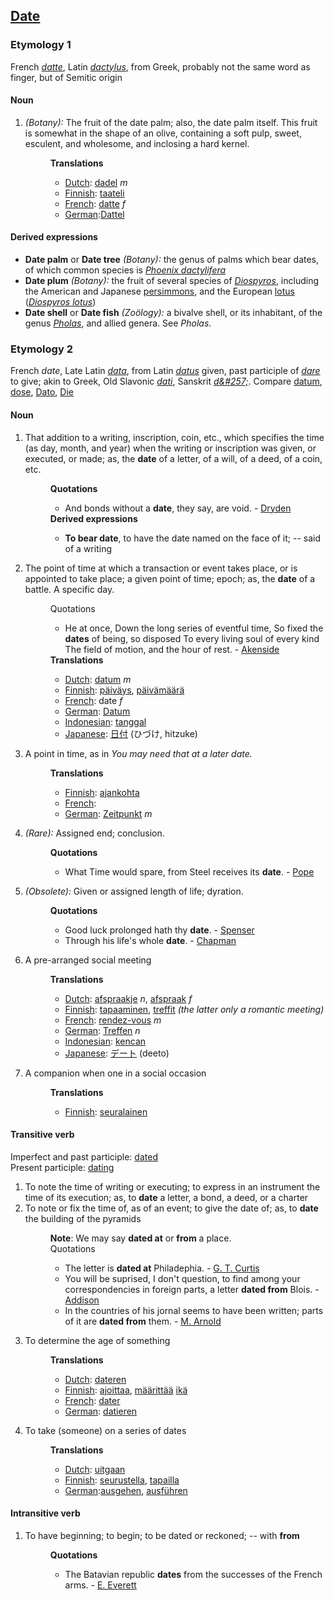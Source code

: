 ==[[Date]]==
===Etymology 1===
French ''[[datte]]'', Latin ''[[dactylus]]'', from Greek, probably not the same word as finger, but of Semitic origin
====Noun====
#''(Botany):'' The fruit of the date palm; also, the date palm itself.  This fruit is somewhat in the shape of an olive, containing a soft pulp, sweet, esculent, and wholesome, and inclosing a hard kernel. 
#:'''Translations'''
#:*[[Dutch]]: [[dadel]] ''m''
#:*[[Finnish]]: [[taateli]]
#:*[[French]]: [[datte]] ''f''
#:*[[German]]:[[Dattel]]
====Derived expressions====
*'''Date palm''' or '''Date tree''' ''(Botany):'' the genus of palms which bear dates, of which common species is ''[[Phoenix dactylifera]]''
*'''Date plum''' ''(Botany):'' the fruit of several species of ''[[Diospyros]]'', including the American and Japanese [[persimmon]]s, and the European [[lotus]] (''[[Diospyros lotus]]'')
*'''Date shell''' or '''Date fish''' ''(Zoölogy):'' a bivalve shell, or its inhabitant, of the genus ''[[Pholas]]'', and allied genera. See ''Pholas''.

===Etymology 2===
French ''date'', Late Latin ''[[data]]'', from Latin ''[[datus]]'' given, past participle of ''[[dare]]'' to give; akin to Greek, Old Slavonic ''[[dati]]'', Sanskrit ''[[d&#257;]]''. Compare [[datum]], [[dose]], [[Dato]], [[Die]]
====Noun====
#That addition to a writing, inscription, coin, etc., which specifies the time (as day, month, and year) when the writing or inscription was given, or executed, or made; as, the '''date''' of a letter, of a will, of a deed, of a coin, etc.
#:'''Quotations'''
#:*And bonds without a '''date''', they say, are void. - [[Dryden]]
#:'''Derived expressions'''
#:*'''To bear date''', to have the date named on the face of it; -- said of a writing
#The point of time at which a transaction or event takes place, or is appointed to take place; a given point of time; epoch; as, the '''date''' of a battle.  A specific day.
#:Quotations
#:*He at once, Down the long series of eventful time, So fixed the '''dates''' of being, so disposed To every living soul of every kind The field of motion, and the hour of rest. - [[Akenside]]
#:'''Translations'''
#:*[[Dutch]]: [[datum]] ''m''
#:*[[Finnish]]: [[päiväys]], [[päivämäärä]]
#:*[[French]]: date ''f''
#:*[[German]]: [[Datum]]
#:*[[Indonesian]]: [[tanggal]]
#:*[[Japanese]]: [[日付]] (ひづけ, hitzuke)
#A point in time, as in ''You may need that at a later date.''
#:'''Translations'''
#:*[[Finnish]]: [[ajankohta]]
#:*[[French]]: [[]]
#:*[[German]]: [[Zeitpunkt]] ''m''
#''(Rare):'' Assigned end; conclusion.
#:'''Quotations'''
#:*What Time would spare, from Steel receives its '''date'''. - [[Pope]]
#''(Obsolete):'' Given or assigned length of life; dyration.
#:'''Quotations'''
#:*Good luck prolonged hath thy '''date'''. - [[Spenser]]
#:*Through his life's whole '''date'''. - [[Chapman]]
#A pre-arranged social meeting
#:'''Translations'''
#:*[[Dutch]]: [[afspraakje]] ''n'', [[afspraak]] ''f''
#:*[[Finnish]]: [[tapaaminen]], [[treffit]] ''(the latter only a romantic meeting)''
#:*[[French]]: [[rendez-vous]] ''m''
#:*[[German]]: [[Treffen]] ''n''
#:*[[Indonesian]]: [[kencan]]
#:*[[Japanese]]: [[デート]] (deeto)
#A companion when one in a social occasion
#:'''Translations'''
#:*[[Finnish]]: [[seuralainen]]
====Transitive verb====
Imperfect and past participle: [[dated]]<br>
Present participle: [[dating]] 
#To note the time of writing or executing; to express in an instrument the time of its execution; as, to '''date''' a letter, a bond, a deed, or a charter
#To note or fix the time of, as of an event; to give the date of; as, to '''date''' the building of the pyramids
#:'''Note''': We may say '''dated at''' or '''from''' a place.
#:Quotations
#:*The letter is '''dated at''' Philadephia. - [[G. T. Curtis]]
#:*You will be suprised, I don't question, to find among your correspondencies in foreign parts, a letter '''dated from''' Blois. - [[Addison]]
#:*In the countries of his jornal seems to have been written; parts of it are '''dated from''' them. - [[M. Arnold]]
#To determine the age of something
#:'''Translations'''
#:*[[Dutch]]: [[dateren]]
#:*[[Finnish]]: [[ajoittaa]], [[määrittää]] [[ikä]]
#:*[[French]]: [[dater]]
#:*[[German]]: [[datieren]]
#To take (someone) on a series of dates
#:'''Translations'''
#:* [[Dutch]]: [[uitgaan]]
#:* [[Finnish]]: [[seurustella]], [[tapailla]]
#:* [[German]]:[[ausgehen]], [[ausführen]]
====Intransitive verb====
#To have beginning; to begin; to be dated or reckoned; -- with '''from'''
#:'''Quotations'''
#:*The Batavian republic '''dates''' from the successes of the French arms. - [[E. Everett]]